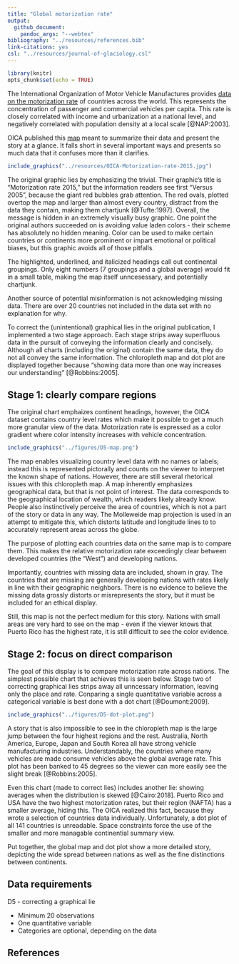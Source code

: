 ```yaml
---
title: "Global motorization rate"
output: 
  github_document: 
    pandoc_args: "--webtex"
bibliography: "../resources/references.bib"
link-citations: yes
csl: "../resources/journal-of-glaciology.csl"
---
```


```r
library(knitr)
opts_chunk$set(echo = TRUE)
```

The International Organization of Motor Vehicle Manufactures provides [data on the motorization rate](http://www.oica.net/wp-content/uploads//Total_in-use-All-Vehicles.xlsx) of countries across the world. This represents the concentration of passenger and commercial vehicles per capita. This rate is closely correlated with income and urbanization at a national level, and negatively correlated with population density at a local scale [@NAP:2003].

OICA published this [map](http://www.oica.net/category/vehicles-in-use/) meant to summarize their data and present the story at a glance. It falls short in several important ways and presents so much data that it confuses more than it clarifies.

```r
include_graphics("../resources/OICA-Motorization-rate-2015.jpg")    
```

The original graphic lies by emphasizing the trivial. Their graphic's title is "Motorization rate 2015," but the information readers see first "Versus 2005", because the giant red bubbles grab attention. The red ovals, plotted overtop the map and larger than almost every country, distract from the data they contain, making them chartjunk [@Tufte:1997]. Overall, the message is hidden in an extremely visually busy graphic. One point the original authors succeeded on is avoiding value laden colors - their scheme has absolutely no hidden meaning. Color can be used to make certain countries or continents more prominent or impart emotional or political biases, but this graphic avoids all of those pitfalls.

The highlighted, underlined, and italicized headings call out continental groupings. Only eight numbers (7 groupings and a global average) would fit in a small table, making the map itself unncesessary, and potentially chartjunk. 

Another source of potential misinformation is not acknowledging missing data. There are over 20 countries not included in the data set with no explanation for why.

To correct the (unintentional) graphical lies in the original publication, I implemented a two stage approach. Each stage strips away superfluous data in the pursuit of conveying the information clearly and concisely. Although all charts (including the original) contain the same data, they do not all convey the same information. The chloropleth map and dot plot are displayed together because "showing data more than one way increases our understanding" [@Robbins:2005].

## Stage 1: clearly compare regions

The original chart emphaizes continent headings, however, the OICA dataset contains country level rates which make it possible to get a much more granular view of the data. Motorization rate is expressed as a color gradient where color intensity increases with vehicle concentration.

```r
include_graphics("../figures/D5-map.png")    
```

The map enables visualizing country level data with no names or labels; instead this is represented pictorally and counts on the viewer to interpret the known shape of nations. However, there are still several rhetorical issues with this chloropleth map. A map inherently emphasizes geographical data, but that is not point of interest. The data corresponds to the geographical location of wealth, which readers likely already know. People also instinctively perceive the area of countries, which is not a part of the story or data in any way. The Molleweide map projection is used in an attempt to mitigate this, which distorts latitude and longitude lines to to accurately represent areas across the globe.

The purpose of plotting each countries data on the same map is to compare them. This makes the relative motorization rate exceedingly clear between developed countries (the "West") and developing nations.

Importantly, countries with missing data are included, shown in gray. The countries that are missing are generally developing nations with rates likely in line with their geographic neighbors. There is no evidence to believe the missing data grossly distorts or misrepresents the story, but it must be included for an ethical display.

Still, this map is not the perfect medium for this story. Nations with small areas are very hard to see on the map - even if the viewer knows that Puerto Rico has the highest rate, it is still difficult to see the color evidence.

## Stage 2: focus on direct comparison

The goal of this display is to compare motorization rate across nations. The simplest possible chart that achieves this is seen below. Stage two of correcting graphical lies strips away all unncessary information, leaving only the place and rate. Conparing a single quantitative variable across a categorical variable is best done with a dot chart [@Doumont:2009].

```r
include_graphics("../figures/D5-dot-plot.png")    
```

A story that is also impossible to see in the chloropleth map is the large jump between the four highest regions and the rest. Australia, North America, Europe, Japan and South Korea all have strong vehicle manufacturing industries. Understandably, the countries where many vehicles are made consume vehicles above the global average rate. This plot has been banked to 45 degrees so the viewer can more easily see the slight break [@Robbins:2005].

Even this chart (made to correct lies) includes another lie: showing averages when the distribution is skewed [@Cairo:2018]. Puerto Rico and USA have the two highest motorization rates, but their region (NAFTA) has a smaller average, hiding this. The OICA realized this fact, because they wrote a selection of countries data individually. Unfortunately, a dot plot of all 141 countries is unreadable. Space constraints force the use of the smaller and more managable continential summary view.

Put together, the global map and dot plot show a more detailed story, depicting the wide spread between nations as well as the fine distinctions between continents. 


## Data requirements

D5 - correcting a graphical lie

- Minimum 20 observations
- One quantitative variable
- Categories are optional, depending on the data

## References
